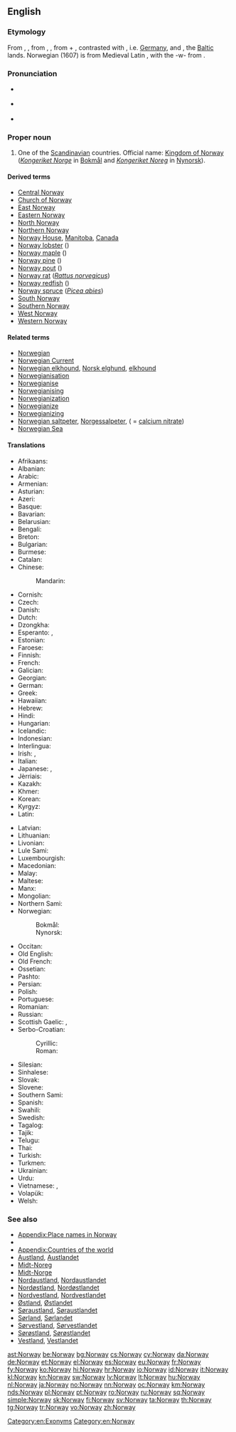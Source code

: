 ==English==
{{wikipedia}}

===Etymology===
From {{etyl|ang|en}} {{term|Norweg|lang=ang}}, {{term|Norþweg|lang=ang}}, from {{etyl|non|en}} {{term|Norvegr||north way|lang=non}}, {{term|Norðvegr|lang=non}}, from {{term|norðr|lang=non||north}} + {{term|vegr|lang=non||way}}, contrasted with {{term|suthrvegar||south way|lang=non}}, i.e. [[w:Germany|Germany]], and {{term|austrvegr||east way|lang=non}}, the [[w:Baltic states|Baltic]] lands. Norwegian (1607) is from Medieval Latin {{term|Norvegia|lang=la}}, with the -w- from {{term|Norway|lang=en}}.

===Pronunciation===
* {{a|UK}} {{IPA|/ˈnɔː.weɪ/}}
* {{a|US}} {{IPA|/ˈnɔɹ.weɪ/}}
* {{audio|en-us-Norway.ogg|Audio (US)}}

===Proper noun===
{{en-proper noun}}

# One of the [[Scandinavian]] countries. Official name: [[Kingdom of Norway]] (''[[Kongeriket Norge]]'' in [[Bokmål]] and ''[[Kongeriket Noreg]]'' in [[Nynorsk]]).

====Derived terms====
* [[Central Norway]]
* [[Church of Norway]]
* [[East Norway]]
* [[Eastern Norway]]
* [[North Norway]]
* [[Northern Norway]]
* [[Norway House]], [[Manitoba]], [[Canada]]
* [[Norway lobster]] ({{taxlink|Nephrops norvegicus|species}})
* [[Norway maple]] ({{taxlink|Acer platanoides|species}})
* [[Norway pine]] ({{taxlink|Pinus resinosa|species}})
* [[Norway pout]] ({{taxlink|Trisopterus esmarkii|species}})
* [[Norway rat]] (''[[Rattus norvegicus]]'')
* [[Norway redfish]] ({{taxlink|Sebastes viviparus|species}})
* [[Norway spruce]] (''[[Picea abies]]'')
* [[South Norway]]
* [[Southern Norway]]
* [[West Norway]]
* [[Western Norway]]

====Related terms====
* [[Norwegian]]
* [[Norwegian Current]]
* [[Norwegian elkhound]], [[Norsk elghund]], [[elkhound]]
* [[Norwegianisation]]
* [[Norwegianise]]
* [[Norwegianising]]
* [[Norwegianization]]
* [[Norwegianize]]
* [[Norwegianizing]]
* [[Norwegian saltpeter]], [[Norgessalpeter]], ( = [[calcium nitrate]])
* [[Norwegian Sea]]

====Translations====
{{trans-top|Scandinavian country}}
* Afrikaans: {{t-|af|Noorweë}}
* Albanian: {{t+|sq|Norvegjia}}
* Arabic: {{t-|ar|النرويج|m|tr=al-narwiij}}
* Armenian: {{t-|hy|Նորվեգիա|tr=Norvegia}}
* Asturian: {{t+|ast|Noruega|f}}
* Azeri: {{t+|az|Norveç}}
* Basque: {{t+|eu|Norvegia}}
* Bavarian: {{tø|bar|Norwegn}}
* Belarusian: {{t-|be|Нарвегія|f|tr=Narvéhija|sc=Cyrl}}
* Bengali: {{t-|bn|নরওয়ে|tr=nar'ōẏē|sc=Beng}}
* Breton: {{t-|br|Norvegia}}
* Bulgarian: {{t+|bg|Норвегия|f|tr=Norvégija|sc=Cyrl}}
* Burmese: {{t-|my|နော်ဝေနိုင်ငံ|sc=Mymr}}
* Catalan: {{t+|ca|Noruega|f}}
* Chinese:
*: Mandarin: {{t-|cmn|挪威|tr=Nuówēi|sc=Hani}}
* Cornish: {{t|kw|Norgagh|m}}
* Czech: {{t+|cs|Norsko|n}}
* Danish: {{t-|da|Norge|n}}
* Dutch: {{t+|nl|Noorwegen}}
* Dzongkha: {{t-|dz|ནོ་ཝེ་|sc=Tibt}}
* Esperanto: {{t-|eo|Norvegio}}, {{t-|eo|Norvegujo}}
* Estonian: {{t+|et|Norra}}
* Faroese: {{t+|fo|Noreg|n}}
* Finnish: {{t+|fi|Norja}}
* French: {{t+|fr|Norvège|f}}
* Galician: {{t+|gl|Noruega|f}}
* Georgian: {{t-|ka|ნორვეგია|tr=norvegia|sc=Geor}}
* German: {{t+|de|Norwegen|n}}
* Greek: {{t+|el|Νορβηγία|f|tr=Norvigía}}
* Hawaiian: {{tø|haw|Nolewai}}
* Hebrew: {{t-|he|נורווגיה|f|tr=Norvegia}}
* Hindi: {{t+|hi|नॉर्वे|tr=norve}}
* Hungarian: {{t+|hu|Norvégia}}
* Icelandic: {{t+|is|Noregur|m}}
* Indonesian: {{t-|id|Norwegia}}
* Interlingua: {{t-|ia|Norvegia}}
* Irish: {{t-|ga|Iorua|f|alt=An Iorua}}, {{t-|ga|Ríocht na hIorua|f}}
* Italian: {{t+|it|Norvegia|f}}
* Japanese: {{t+|ja|ノルウェー|tr=Noruwē}}, {{qualifier|obsolete}} {{t-|ja|諾威}}
* Jèrriais: {{tø|roa-jer|Norouague|f}}
* Kazakh: {{t|kk|Норвегия|tr=Norvegiya|sc=Cyrl}}
* Khmer: {{t-|km|​ន័រវែស|tr=nour vaes|sc=Khmr}}
* Korean: {{t+|ko|노르웨이|tr=Noreuwei|sc=Hang}}
* Kyrgyz: {{t-|ky|Норвегия|tr=Norvegiya|sc=Cyrl}}
* Latin: {{t-|la|Norvegia|f}}
{{trans-mid}}
* Latvian: {{t+|lv|Norvēģija|f}}
* Lithuanian: {{t+|lt|Norvegija}}
* Livonian: {{tø|liv|Norvēgmō}}
* Lule Sami: {{tø|smj|Vuodna}}
* Luxembourgish: {{t+|lb|Norwegen|n}}
* Macedonian: {{t+|mk|Норвешка|f|tr=Norvéška|sc=Cyrl}}
* Malay: {{t-|ms|Norway}}
* Maltese: {{t-|mt|Norveġja}}
* Manx: {{t-|gv|Loghlyn}}
* Mongolian: {{t+|mn|Норвеги|tr=Norvegi|sc=Cyrl}}
* Northern Sami: {{tø|se|Norga}}
* Norwegian:
*: Bokmål: {{t+|no|Norge|n}}
*: Nynorsk: {{t+|no|Noreg|n}}
* Occitan: {{t+|oc|Norvègia|f}}
* Old English: {{t-|ang|Norþweġ|m}}
* Old French: {{tø|fro|Norweie|f}}
* Ossetian: {{tø|os|Норвеги|tr=Norvegi|sc=Cyrl}}
* Pashto: {{t-|ps|ناروې|sc=ps-Arab}}
* Persian: {{t+|fa|نروژ|tr=Norvež}}
* Polish: {{t+|pl|Norwegia|f}}
* Portuguese: {{t+|pt|Noruega|f}}
* Romanian: {{t+|ro|Norvegia|f}}
* Russian: {{t+|ru|Норвегия|f|tr=Norvégija}}
* Scottish Gaelic: {{t-|gd|Nirribhidh|f}}, {{t-|gd|Lochlann|m|f}}
* Serbo-Croatian:
*: Cyrillic: {{t-|sh|Норвешка|f|sc=Cyrl}}
*: Roman: {{t+|sh|Norveška|f}}
* Silesian: {{tø|szl|Norwygijo|f}}
* Sinhalese: {{t-|si|නෝර්වේ|tr=nōrvē|sc=Sinh}}
* Slovak: {{t-|sk|Nórsko|n}}
* Slovene: {{t+|sl|Norvéška|f}}
* Southern Sami: {{tø|sma|Nöörje}}
* Spanish: {{t+|es|Noruega|f}}
* Swahili: {{t+|sw|Norwe}}
* Swedish: {{t+|sv|Norge|n}}
* Tagalog: {{t-|tl|Noruwega}}
* Tajik: {{t-|tg|Норвегия|tr=Norvegiya|sc=Cyrl}}
* Telugu: {{t+|te|నార్వే}}
* Thai: {{t+|th|นอร์เวย์|tr=nor-way}}
* Turkish: {{t+|tr|Norveç}}
* Turkmen: {{t-|tk|Norwegiýa}}
* Ukrainian: {{t+|uk|Норвегія|f|tr=Norvéhija|sc=Cyrl}}
* Urdu: {{t-|ur|ناروے|tr=norve}}
* Vietnamese: {{t+|vi|Na Uy}}, {{t-|vi|nước Na uy}}
* Volapük: {{t+|vo|Norgän}}
* Welsh: {{t+|cy|Norwy|f}}
{{trans-bottom}}

===See also===
* [[Appendix:Place names in Norway]]
* {{list:countries of Europe/en}}
* [[Appendix:Countries of the world]]
* [[Austland]], [[Austlandet]]
* [[Midt-Noreg]]
* [[Midt-Norge]]
* [[Nordaustland]], [[Nordaustlandet]]
* [[Nordøstland]], [[Nordøstlandet]]
* [[Nordvestland]], [[Nordvestlandet]]
* [[Østland]], [[Østlandet]]
* [[Søraustland]], [[Søraustlandet]]
* [[Sørland]], [[Sørlandet]]
* [[Sørvestland]], [[Sørvestlandet]]
* [[Sørøstland]], [[Sørøstlandet]]
* [[Vestland]], [[Vestlandet]]

[[Category:en:Exonyms]]
[[Category:en:Norway]]

[[ast:Norway]]
[[be:Norway]]
[[bg:Norway]]
[[cs:Norway]]
[[cy:Norway]]
[[da:Norway]]
[[de:Norway]]
[[et:Norway]]
[[el:Norway]]
[[es:Norway]]
[[eu:Norway]]
[[fr:Norway]]
[[fy:Norway]]
[[ko:Norway]]
[[hi:Norway]]
[[hr:Norway]]
[[io:Norway]]
[[id:Norway]]
[[it:Norway]]
[[kl:Norway]]
[[kn:Norway]]
[[sw:Norway]]
[[lv:Norway]]
[[lt:Norway]]
[[hu:Norway]]
[[nl:Norway]]
[[ja:Norway]]
[[no:Norway]]
[[nn:Norway]]
[[oc:Norway]]
[[km:Norway]]
[[nds:Norway]]
[[pl:Norway]]
[[pt:Norway]]
[[ro:Norway]]
[[ru:Norway]]
[[sq:Norway]]
[[simple:Norway]]
[[sk:Norway]]
[[fi:Norway]]
[[sv:Norway]]
[[ta:Norway]]
[[th:Norway]]
[[tg:Norway]]
[[tr:Norway]]
[[vo:Norway]]
[[zh:Norway]]